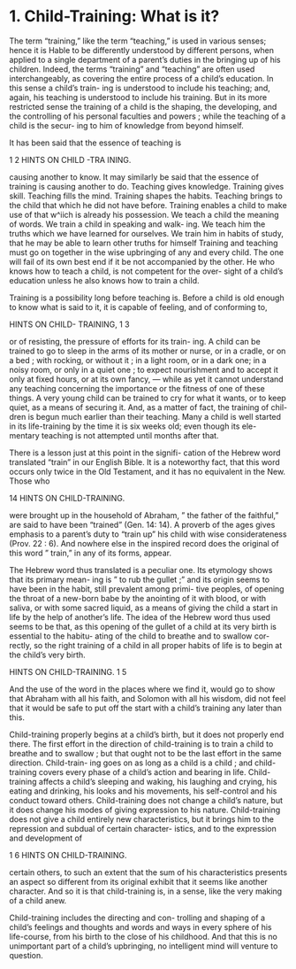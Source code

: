 # 1. Child-Training: What is it?



The term "training," like the term "teaching," is used in various senses; hence it is Hable to be differently understood by different persons, when applied to a single department of a parent's duties in the bringing up of his children. Indeed, the terms "training" and "teaching" are often used interchangeably, as covering the entire process of a child's education. In this sense a child's train- ing is understood to include his teaching; and, again, his teaching is understood to include his training. But in its more restricted sense the training of a child is the shaping, the developing, and the controlling of his personal faculties and powers ; while the teaching of a child is the secur- ing to him of knowledge from beyond himself.

It has been said that the essence of teaching is



1 2 HINTS ON CHILD -TRA INING.

causing another to know. It may similarly be said that the essence of training is causing another to do. Teaching gives knowledge. Training gives skill. Teaching fills the mind. Training shapes the habits. Teaching brings to the child that which he did not have before. Training enables a child to make use of that w^iich is already his possession. We teach a child the meaning of words. We train a child in speaking and walk- ing. We teach him the truths which we have learned for ourselves. We train him in habits of study, that he may be able to learn other truths for himself Training and teaching must go on together in the wise upbringing of any and every child. The one will fail of its own best end if it be not accompanied by the other. He who knows how to teach a child, is not competent for the over- sight of a child's education unless he also knows how to train a child.

Training is a possibility long before teaching is. Before a child is old enough to know what is said to it, it is capable of feeling, and of conforming to,



HINTS ON CHILD- TRAINING, 1 3

or of resisting, the pressure of efforts for its train- ing. A child can be trained to go to sleep in the arms of its mother or nurse, or in a cradle, or on a bed ; with rocking, or without it ; in a light room, or in a dark one; in a noisy room, or only in a quiet one ; to expect nourishment and to accept it only at fixed hours, or at its own fancy, — while as yet it cannot understand any teaching concerning the importance or the fitness of one of these things. A very young child can be trained to cry for what it wants, or to keep quiet, as a means of securing it. And, as a matter of fact, the training of chil- dren is begun much earlier than their teaching. Many a child is well started in its life-training by the time it is six weeks old; even though its ele- mentary teaching is not attempted until months after that.

There is a lesson just at this point in the signifi- cation of the Hebrew word translated "train" in our English Bible. It is a noteworthy fact, that this word occurs only twice in the Old Testament, and it has no equivalent in the New. Those who



14 HINTS ON CHILD-TRAINING.

were brought up in the household of Abraham, " the father of the faithful," are said to have been "trained" (Gen. 14: 14). A proverb of the ages gives emphasis to a parent's duty to "train up" his child with wise considerateness (Prov. 22 : 6). And nowhere else in the inspired record does the original of this word " train," in any of its forms, appear.

The Hebrew word thus translated is a peculiar one. Its etymology shows that its primary mean- ing is " to rub the gullet ;" and its origin seems to have been in the habit, still prevalent among primi- tive peoples, of opening the throat of a new-born babe by the anointing of it with blood, or with saliva, or with some sacred liquid, as a means of giving the child a start in life by the help of another's life. The idea of the Hebrew word thus used seems to be that, as this opening of the gullet of a child at its very birth is essential to the habitu- ating of the child to breathe and to swallow cor- rectly, so the right training of a child in all proper habits of life is to begin at the child's very birth.



HINTS ON CHILD-TRAINING. 1 5

And the use of the word in the places where we find it, would go to show that Abraham with all his faith, and Solomon with all his wisdom, did not feel that it would be safe to put off the start with a child's training any later than this.

Child-training properly begins at a child's birth, but it does not properly end there. The first effort in the direction of child-training is to train a child to breathe and to swallow ; but that ought not to be the last effort in the same direction. Child-train- ing goes on as long as a child is a child ; and child-training covers every phase of a child's action and bearing in life. Child-training affects a child's sleeping and waking, his laughing and crying, his eating and drinking, his looks and his movements, his self-control and his conduct toward others. Child-training does not change a child's nature, but it does change his modes of giving expression to his nature. Child-training does not give a child entirely new characteristics, but it brings him to the repression and subdual of certain character- istics, and to the expression and development of



1 6 HINTS ON CHILD-TRAINING.

certain others, to such an extent that the sum of his characteristics presents an aspect so different from its original exhibit that it seems like another character. And so it is that child-training is, in a sense, like the very making of a child anew.

Child-training includes the directing and con- trolling and shaping of a child's feelings and thoughts and words and ways in every sphere of his life-course, from his birth to the close of his childhood. And that this is no unimportant part of a child's upbringing, no intelligent mind will venture to question.